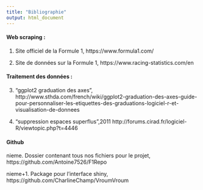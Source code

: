 ---
title: "Bibliographie"
output: html_document
---

#### Web scraping :

1. Site officiel de la Formule 1,
https://www.formula1.com/

2. Site de données sur la Formule 1,
https://www.racing-statistics.com/en

#### Traitement des données :

3. "ggplot2 graduation des axes",
http://www.sthda.com/french/wiki/ggplot2-graduation-des-axes-guide-pour-personnaliser-les-etiquettes-des-graduations-logiciel-r-et-visualisation-de-donnees

4. "suppression espaces superflus",2011
http://forums.cirad.fr/logiciel-R/viewtopic.php?t=4446




#### Github

nieme. Dossier contenant tous nos fichiers pour le projet,
https://github.com/Antoine7526/F1Repo

nieme+1. Package pour l'interface shiny,
https://github.com/CharlineChamp/VroumVroum